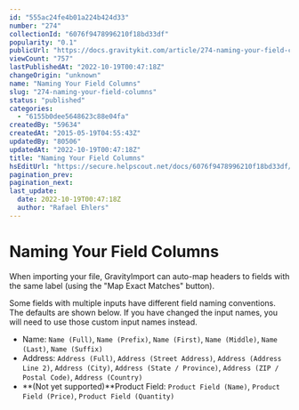 ```yaml
---
id: "555ac24fe4b01a224b424d33"
number: "274"
collectionId: "6076f9478996210f18bd33df"
popularity: "0.1"
publicUrl: "https://docs.gravitykit.com/article/274-naming-your-field-columns"
viewCount: "757"
lastPublishedAt: "2022-10-19T00:47:18Z"
changeOrigin: "unknown"
name: "Naming Your Field Columns"
slug: "274-naming-your-field-columns"
status: "published"
categories: 
  - "6155b0dee5648623c88e04fa"
createdBy: "59634"
createdAt: "2015-05-19T04:55:43Z"
updatedBy: "80506"
updatedAt: "2022-10-19T00:47:18Z"
title: "Naming Your Field Columns"
hsEditUrl: "https://secure.helpscout.net/docs/6076f9478996210f18bd33df/article/555ac24fe4b01a224b424d33"
pagination_prev: 
pagination_next: 
last_update:
  date: 2022-10-19T00:47:18Z
  author: "Rafael Ehlers"
---
```


# Naming Your Field Columns

When importing your file, GravityImport can auto-map headers to fields with the same label (using the "Map Exact Matches" button).

Some fields with multiple inputs have different field naming conventions. The defaults are shown below. If you have changed the input names, you will need to use those custom input names instead.

- Name: `Name (Full)`, `Name (Prefix)`, `Name (First)`, `Name (Middle)`, `Name (Last)`, `Name (Suffix)`
- Address: `Address (Full)`, `Address (Street Address)`, `Address (Address Line 2)`, `Address (City)`, `Address (State / Province)`, `Address (ZIP / Postal Code)`, `Address (Country)`
- **(Not yet supported)**Product Field: `Product Field (Name)`, `Product Field (Price)`, `Product Field (Quantity)`
